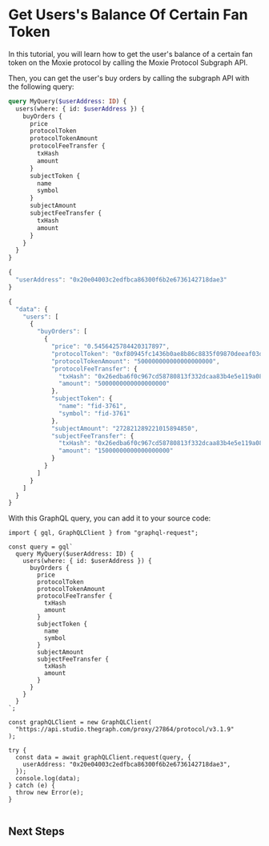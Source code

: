
# Get Users's Balance Of Certain Fan Token

In this tutorial, you will learn how to get the user's balance of a certain fan token on the Moxie protocol by calling the Moxie Protocol Subgraph API.

<PreRequisites />

<InstallDependencies />

Then, you can get the user's buy orders by calling the subgraph API with the following query:

<Tabs>
<TabItem value="query" label="Query">

```graphql
query MyQuery($userAddress: ID) {
  users(where: { id: $userAddress }) {
    buyOrders {
      price
      protocolToken
      protocolTokenAmount
      protocolFeeTransfer {
        txHash
        amount
      }
      subjectToken {
        name
        symbol
      }
      subjectAmount
      subjectFeeTransfer {
        txHash
        amount
      }
    }
  }
}
```

</TabItem>
<TabItem value="variable" label="Variable">

```jsx
{
  "userAddress": "0x20e04003c2edfbca86300f6b2e6736142718dae3"
}
```

</TabItem>
<TabItem value="response" label="Response">

```jsx
{
  "data": {
    "users": [
      {
        "buyOrders": [
          {
            "price": "0.5456425784420317897",
            "protocolToken": "0xf80945fc1436b0ae8b86c8835f09870deeaf03d5",
            "protocolTokenAmount": "500000000000000000000",
            "protocolFeeTransfer": {
              "txHash": "0x26edba6f0c967cd58780813f332dcaa83b4e5e119a08cb6b43f4fb0bd60b0abc",
              "amount": "5000000000000000000"
            },
            "subjectToken": {
              "name": "fid-3761",
              "symbol": "fid-3761"
            },
            "subjectAmount": "272821289221015894850",
            "subjectFeeTransfer": {
              "txHash": "0x26edba6f0c967cd58780813f332dcaa83b4e5e119a08cb6b43f4fb0bd60b0abc",
              "amount": "15000000000000000000"
            }
          }
        ]
      }
    ]
  }
}
```

</TabItem>
</Tabs>

With this GraphQL query, you can add it to your source code:

<Tabs>
<TabItem value="grapqhl_ts" label="graphql-request (TS)">

```tsx
import { gql, GraphQLClient } from "graphql-request";

const query = gql`
  query MyQuery($userAddress: ID) {
    users(where: { id: $userAddress }) {
      buyOrders {
        price
        protocolToken
        protocolTokenAmount
        protocolFeeTransfer {
          txHash
          amount
        }
        subjectToken {
          name
          symbol
        }
        subjectAmount
        subjectFeeTransfer {
          txHash
          amount
        }
      }
    }
  }
`;

const graphQLClient = new GraphQLClient(
  "https://api.studio.thegraph.com/proxy/27864/protocol/v3.1.9"
);

try {
  const data = await graphQLClient.request(query, {
    userAddress: "0x20e04003c2edfbca86300f6b2e6736142718dae3",
  });
  console.log(data);
} catch (e) {
  throw new Error(e);
}
```

</TabItem>
<TabItem value="graphql_js" label="graphql-request (JS)">

```jsx

```

</TabItem>
</Tabs>

<DeveloperSupport />

## Next Steps
